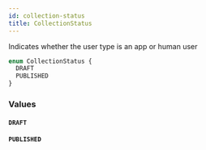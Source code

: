```yaml
---
id: collection-status
title: CollectionStatus
---
```



Indicates whether the user type is an app or human user


```graphql
enum CollectionStatus {
  DRAFT
  PUBLISHED
}
```


### Values

#### `DRAFT` 




#### `PUBLISHED` 






